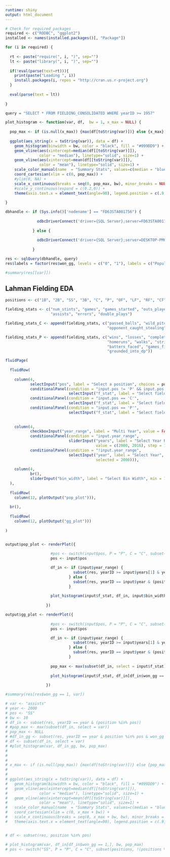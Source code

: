 ```yaml
---
runtime: shiny
output: html_document
---
```



```r

# Check for required packages
required <- c("RODBC", "ggplot2")
installed <- names(installed.packages()[, "Package"])

for (i in required) {
  
  rt <- paste("require(", i, ")", sep="")
  lt <- paste("library(", i, ")", sep="")
  
  if(!eval(parse(text=rt))){
    print(paste("Loading ", i))
    install.packages(i, repos = "http://cran.us.r-project.org")
  }
  
  eval(parse(text = lt))  
  
}

query = "SELECT * FROM FIELDING_CONSOLIDATED WHERE yearID >= 1957"

plot_histogram <- function(var, df,  bw = 1, x_max = NULL) {
  
  pop_max <- if (is.null(x_max)) {max(df[toString(var)])} else {x_max}
  
  ggplot(aes_string(x = toString(var)), data = df) +
    geom_histogram(binwidth = bw, color = "black", fill = "#099DD9") +
    geom_vline(aes(xintercept=median(df[[toString(var)]]),
               color = "median"), linetype="solid", size=1) +
    geom_vline(aes(xintercept=mean(df[[toString(var)]]),
               color = "mean"), linetype="solid", size=1) +    
    scale_color_manual(name  = "Summary Stats", values=c(median = "blue", mean = "red")) +
    coord_cartesian(xlim = c(0, pop_max)) +
    #ylim(0, NA) +
    scale_x_continuous(breaks = seq(0, pop_max, bw), minor_breaks = NULL, expand = c(0,0.75*bw)) +
    #scale_y_continuous(expand = c(0.2,0)) +
    theme(axis.text.x = element_text(angle=90), legend.position = c(.9,.9))
  
}

dbhandle <- if (Sys.info()['nodename'] == "FD63STA001756") {
  
              odbcDriverConnect('driver={SQL Server};server=FD63STA001756\\JAC2;database=lahman;trusted_connection=true')
            
            } else {
                 
              odbcDriverConnect('driver={SQL Server};server=DESKTOP-PM6C8DF\\SQLEXPRESS;database=lahman;trusted_connection=true')
            
            }

res <- sqlQuery(dbhandle, query)
res$labels = factor(res$won_gg, levels = c("0", "1"), labels = c("Population", "Gold Glove Winners"))
```




```r
#summary(res[[var]])
```

## Lahman Fielding EDA
```r
positions <- c("1B", "2B", "SS", "3B", "C", "P", "OF", "LF", "RF", "CF")

fielding_stats <- c("num_stints", "games", "games_started", "outs_played", "put_outs",
                    "assists", "errors", "double_plays")

fielding_stats_C <- append(fielding_stats, c("passed_balls", "wild_pitches", "opponent_stolen_bases",
                                             "opponent_caught_stealing", "opponent_steal_attempts", "weighted_zr"))

fielding_stats_P <- append(fielding_stats, c("wins", "losses", "complete_games", "shutouts", "saves", "hits", "earned_runs",
                                             "homeruns", "walks", "strikeouts", "intentional_walks", "batters_hit", "balks",
                                             "batters_faced", "games_finished", "runs_allowed", "batter_sacrifices", "batter_sac_flies",
                                             "grounded_into_dp"))

fluidPage(
  
  fluidRow(
    
    column(4,
           selectInput("pos", label = "Select a position", choices = positions, selected = "SS"),
           conditionalPanel(condition = "input.pos != 'P' && input.pos != 'C'",
                            selectInput("f_stat", label = "Select fielding stat", choices = fielding_stats, selected = "assists")),
           conditionalPanel(condition = "input.pos == 'C'",
                            selectInput("f_stat", label = "Select fielding stat", choices = fielding_stats_C, selected = "assists")),
           conditionalPanel(condition = "input.pos == 'P'",
                            selectInput("f_stat", label = "Select fielding stat", choices = fielding_stats_P, selected = "assists"))),          
  
    
    column(4,
           checkboxInput("year_range", label = "Multi Year", value = FALSE),
           conditionalPanel(condition = "input.year_range",
                            sliderInput("years", label = "Select Year Range", min  = min(res$yearID), max = max(res$yearID),
                                        value = c(2000, 2016), step = 1, sep = "")),
           conditionalPanel(condition = "!input.year_range",
                            selectInput("year", label = "Select Year", choices = seq(min(res$yearID), max(res$yearID)),
                                        selected = 2000))),
    
    column(4,
           br(),
           sliderInput("bin_width", label = "Select Bin Width", min = 1, max = 100, value = c(10), step = 1))
  ),
  
  fluidRow(
    column(12, plotOutput("pop_plot"))),
  
  br(),
  
  fluidRow(
    column(12, plotOutput("gg_plot")))
    
)



```



```r

output$pop_plot <- renderPlot({
  
                    #pos <- switch(input$pos, P = "P", C = "C", subset(positions, !(positions %in% c("P", "C"))))
                    pos <- input$pos

                    df_in <- if (input$year_range) {
                              subset(res, yearID >= input$years[1] & yearID <= input$years[2] & (position %in% pos))
                            } else {
                              subset(res, yearID == input$year & (position %in% pos))
                            }
                    
                    plot_histogram(input$f_stat, df_in, input$bin_width)
                    
                  })

output$gg_plot <- renderPlot({
  
                    #pos <- switch(input$pos, P = "P", C = "C", subset(positions, !(positions %in% c("P", "C"))))
                    pos <- input$pos

                    df_in <- if (input$year_range) {
                              subset(res, yearID >= input$years[1] & yearID <= input$years[2] & (position %in% pos))
                            } else {
                              subset(res, yearID == input$year & (position %in% pos))
                            }
                  
                    pop_max <- max(subset(df_in, select = input$f_stat))
                  
                    plot_histogram(input$f_stat, df_in[df_in$won_gg == 1,], input$bin_width, pop_max)
                  
                  })

```






```r
#summary(res[res$won_gg == 1, var])
```


```r
# var <- "assists"
# year <- 2000
# pos <- "SS"
# bw <- 10
# df_in <- subset(res, yearID == year & (position %in% pos))
# #pop_max <- max(subset(df_in, select = var))
# pop_max <- NULL
# #df_in_gg <- subset(res, yearID == year & position %in% pos & won_gg == 1)
# df <- subset(df_in, select = var)
# #plot_histogram(var, df_in_gg, bw, pop_max)
# 
# 
# 
# x_max <- if (is.null(pop_max)) {max(df[toString(var)])} else {pop_max}
# 
# 
# ggplot(aes_string(x = toString(var)), data = df) +
#   geom_histogram(binwidth = bw, color = "black", fill = "#099DD9") +
#   geom_vline(aes(xintercept=median(df[[toString(var)]]),
#              color = "median"), linetype="solid", size=1) +
#   geom_vline(aes(xintercept=mean(df[[toString(var)]]),
#              color = "mean"), linetype="solid", size=1) +
#   scale_color_manual(name  = "Summary Stats", values=c(median = "blue", mean = "red")) +
#   coord_cartesian(xlim = c(0, x_max + bw)) +
#   scale_x_continuous(breaks = seq(0, x_max + bw, bw), minor_breaks = NULL, expand = c(0,0)) + #, limits = c(0, x_max + bw * 2)) +
#   theme(axis.text.x = element_text(angle=90), legend.position = c(.9,.9))


# df <- subset(res, position %in% pos)

# plot_histogram(var, df_in[df_in$won_gg == 1,], bw, pop_max)
# pos <- switch("SS", P = "P", C = "C", subset(positions, !(positions %in% c("P", "C"))))

```




